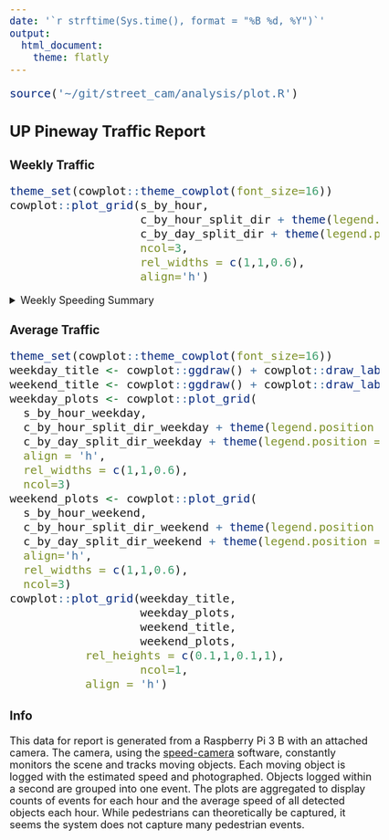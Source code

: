```yaml
---
date: '`r strftime(Sys.time(), format = "%B %d, %Y")`'
output: 
  html_document:
    theme: flatly
---
```


```r
source('~/git/street_cam/analysis/plot.R')
```

<style type="text/css">
body, td {
font-size: 18px;
}
code.r{
font-size: 20px;
}
pre {
font-size: 20px
}
</style>

## UP Pineway Traffic Report {.tabset}
### Weekly Traffic
```r
theme_set(cowplot::theme_cowplot(font_size=16))
cowplot::plot_grid(s_by_hour,
                   c_by_hour_split_dir + theme(legend.position = 'none'),
                   c_by_day_split_dir + theme(legend.position = 'none'),
                   ncol=3,
                   rel_widths = c(1,1,0.6),
                   align='h')
```


<details>
<summary>Weekly Speeding Summary</summary>
```r
theme_set(cowplot::theme_cowplot(font_size=16))
cowplot::plot_grid(counts_cars_over_24)
```
</details>

### Average Traffic
```r
theme_set(cowplot::theme_cowplot(font_size=16))
weekday_title <- cowplot::ggdraw() + cowplot::draw_label("Average Weekday", size = 24, hjust = 0)
weekend_title <- cowplot::ggdraw() + cowplot::draw_label("Average Weekend", size = 24, hjust = 0)
weekday_plots <- cowplot::plot_grid(
  s_by_hour_weekday,
  c_by_hour_split_dir_weekday + theme(legend.position = 'none'),
  c_by_day_split_dir_weekday + theme(legend.position = 'none'),
  align = 'h',
  rel_widths = c(1,1,0.6),
  ncol=3)
weekend_plots <- cowplot::plot_grid(
  s_by_hour_weekend,
  c_by_hour_split_dir_weekend + theme(legend.position = 'none'),
  c_by_day_split_dir_weekend + theme(legend.position = 'none'),
  align='h',
  rel_widths = c(1,1,0.6),
  ncol=3)
cowplot::plot_grid(weekday_title,
                   weekday_plots,
                   weekend_title,
                   weekend_plots,
		   rel_heights = c(0.1,1,0.1,1),
                   ncol=1, 
		   align = 'h')
```

### Info 
This data for report is generated from a Raspberry Pi 3 B with an attached camera. The camera, using the [speed-camera](https://github.com/pageauc/speed-camera) software, constantly monitors the scene and tracks moving objects. Each moving object is logged with the estimated speed and photographed. Objects logged within a second are grouped into one event. The plots are aggregated to display counts of events for each hour and the average speed of all detected objects each hour. While pedestrians can theoretically be captured, it seems the system does not capture many pedestrian events.
